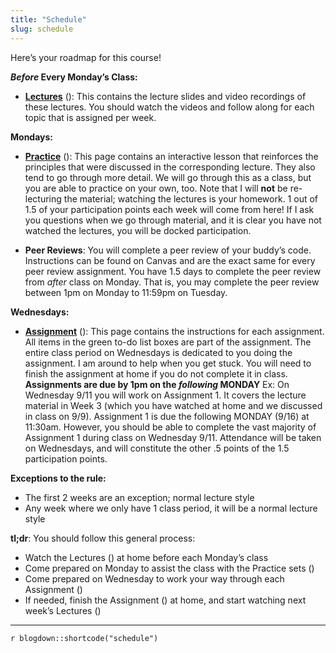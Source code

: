 ```yaml
---
title: "Schedule"
slug: schedule
---
```


Here's your roadmap for this course!

**_Before_ Every Monday's Class:**

- [**Lectures**](/lectures/) (<i class="fas fa-book-reader"></i>): This contains the lecture slides and video recordings of these lectures. You should watch the videos and follow along for each topic that is assigned per week.

**Mondays:**

- [**Practice**](/practice/) (<i class="fas fa-laptop-code"></i>): This page contains an interactive lesson that reinforces the principles that were discussed in the corresponding lecture. They also tend to go through more detail. We will go through this as a class, but you are able to practice on your own, too. Note that I will **not** be re-lecturing the material; watching the lectures is your homework. 1 out of 1.5 of your participation points each week will come from here! If I ask you questions when we go through material, and it is clear you have not watched the lectures, you will be docked participation. 

- **Peer Reviews**: You will complete a peer review of your buddy's code. Instructions can be found on Canvas and are the exact same for every peer review assignment. You have 1.5 days to complete the peer review from *after* class on Monday. That is, you may complete the peer review between 1pm on Monday to 11:59pm on Tuesday. 

**Wednesdays:**

- [**Assignment**](/assignment/) (<i class="fas fa-pencil-ruler"></i>): This page contains the instructions for each assignment. All items in the green to-do list boxes are part of the assignment. The entire class period on Wednesdays is dedicated to you doing the assignment. I am around to help when you get stuck. You will need to finish the assignment at home if you do not complete it in class. **Assignments are due by 1pm on the _following_  MONDAY** Ex: On Wednesday 9/11 you will work on Assignment 1. It covers the lecture material in Week 3 (which you have watched at home and we discussed in class on 9/9). Assignment 1 is due the following MONDAY (9/16) at 11:30am. However, you should be able to complete the vast majority of Assignment 1 during class on Wednesday 9/11. Attendance will be taken on Wednesdays, and will constitute the other .5 points of the 1.5 participation points.

**Exceptions to the rule:**

- The first 2 weeks are an exception; normal lecture style
- Any week where we only have 1 class period, it will be a normal lecture style

:::note
**tl;dr**: You should follow this general process:

- Watch the Lectures (<i class="fas fa-book-reader"></i>) at home before each Monday's class
- Come prepared on Monday to assist the class with the Practice sets (<i class="fas fa-laptop-code"></i>)
- Come prepared on Wednesday to work your way through each Assignment (<i class="fas fa-pencil-ruler"></i>)
- If needed, finish the Assignment (<i class="fas fa-pencil-ruler"></i>) at home, and start watching next week's Lectures (<i class="fas fa-book-reader"></i>)
:::

---

`r blogdown::shortcode("schedule")`